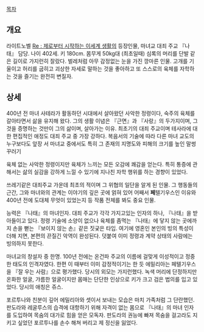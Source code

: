 [[목차]]

== 개요 ==
라이트노벨 [[Re : 제로부터 시작하는 이세계 생활]]의 등장인물, 마녀교 대죄 주교 『나태』 담당.
나이 402세. 키 180cm. 몸무게 50kg대 (최초일때) 심록의 머리를 단발 같은 길이로 가지런히 잘랐다. 벌레처럼 아무 감정없는 눈을 가진 깡마른 인물. 고개를 기울이고 허리를 굽히고 괴상한 자세로 말하는 것을 좋아하고 또 스스로의 육체를 자학하는 것을 즐기는 완전히 변질자.

== 상세 ==
400년 전 마녀 사테라가 활동하던 시대에서 살아왔던 사악한 정령이다, 숙주의 육체를 갈아타면서 삶을 유지해 왔다. 그의 생활 이념은 『근면』과 『사랑』의 두가지이며, 그것을 증명하는 것만이 그의 삶이며, 살아가는 이유. 최초기의 대죄 주교이며 테사라에 대한 편집적인 애정도 대죄 주교 중 가장 강하다. 복음서의 기술에 따라 다른 마녀 교도의 누구보다도 앞장 서 마녀교 중에서도 특히 그 존재의 지명도와 피해의 크기를 높인 말썽 꾸러기

육체 없는 사악한 정령이지만 육체가 느끼는 모든 오감에 쾌감을 얻는다. 특히 통증에 관해서는 삶의 실감을 강하게 느낄 수 있기에 지나친 자학 행위를 하는 경향이 있었다.

쓰레기같은 대죄주교 가운데 최초의 적이며 그 위협의 일단을 알게 된 인물. 그 행동들의 근간, 그와 마녀와의 관계는 이야기의 깊은 곳에 얽혀 있어 어째서 '''페'''텔기우스인 이유와 400년 전에 도대체 무엇이 있었는지 등 작품 전체를 봐도 중요 인물.

능력은 『나태』의 마녀인자. 대죄 주교가 각각 가지고있는 인자의 하나, 『나태』을 받아들이고 있다. 정령 기술에 소양이 없으나 육체를 좀먹는 『나태』에 닿지 않는 곳에까지 손을 뻗는 『보이지 않는 손』같은 짓궂은 타입. 여기에 영혼인 본인의 빙의 특성이 더해 지면, 본편의 끈질긴 악역이 완성된다. 덧붙여 이미 정령과 계약 상태의 사람에는 빙의하지 못한다.

마녀교의 창설자 중 한명. 100년 전에는 온건파 주교의 이름에 걸맞게 이성적이고 정중한 태도의 인격자였다. 한편 이 때부터 이미 감정적이기는 한 듯 에밀리아는 페텔기우스을 『잘 우는 사람』으로 평가했다. 당시의 외모는 가지런했다. 녹색 머리에 단정하지만 온화한 얼굴, 갸름한 얼굴이지만 몸매는 단단한 인상으로 키가 크고 검은 법의를 입고 있었다. 당시의 애칭은 쥬스.

포르투나와 친분이 깊어 에밀리아와 셋이서 보내는 모습은 마치 가족처럼 그 단란했던. 판도라와 레굴루스의 습격에 대항하기 위해 자격이 없는 몸으로 『나태』의 마녀 인자를 도입하여 목숨의 대가로 힘을 얻은 모독자. 판도라의 권능에 빠져 목숨을 걸고라도 지키고 싶었던 포르투나를 손수 해쳐 버리고 제 정신을 잃었다.
